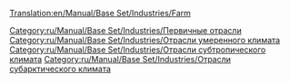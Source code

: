 [[Translation:en/Manual/Base Set/Industries/Farm]]

{{ru/Manual/Base Set/Industries/Промышленность|Изображение=en/Manual/Base Set/Industries/Farm.png
|имя=Ферма
|Климат=[[ru/Manual/Климат]], [[ru/Manual/Климат]], [[ru/Manual/Климат]]
|Принимает=Нет
|Производит=[[ru/Manual/Base Set/Cargos/Зерно|Зерно]], [[ru/Manual/Base Set/Cargos/Скот|Скот]] (только умеренный климат), <br/>[[ru/Manual/Base Set/Cargos/Пшеница|Пшеница]], [[ru/Manual/Base Set/Cargos/Скот|Скот]] (только субарктический климат), <br/>[[ru/Manual/Base Set/Cargos/Кукуруза|Кукуруза]] (только субтропический климат)
|Примечания=&nbsp;
* Большая территория вокруг фермы окружена посевами. Данный район для строительства стоит больше, но это не влияет на продуктивность фермы.
* Дома принимают 1/8ю пассажира - таким образом несколько ферм на небольшой площади могут принимать пассажиров
}}
[[Category:ru/Manual/Base Set/Industries/Первичные отрасли]]
[[Category:ru/Manual/Base Set/Industries/Отрасли умеренного климата]]
[[Category:ru/Manual/Base Set/Industries/Отрасли субтропического климата]]
[[Category:ru/Manual/Base Set/Industries/Отрасли субарктического климата]]